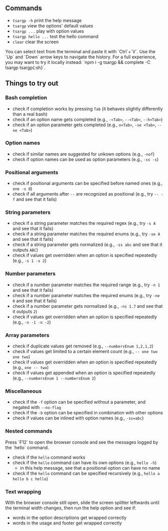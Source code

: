

<Demo />

## Commands

- `tsargp -h` print the help message
- `tsargp` view the options' default values
- `tsargp ...` play with option values
- `tsargp hello ...` test the hello command
- `clear` clear the screen

<Callout type="default">
  You can select text from the terminal and paste it with `Ctrl`+`V`. Use the `Up` and `Down` arrow
  keys to navigate the history. For a full experience, you may want to try it locally instead:
  `npm i -g tsargp && complete -C tsargp tsargp{:sh}`.
</Callout>

## Things to try out

### Bash completion

- check if completion works by pressing `Tab` (it behaves slightly differently than a real bash)
- check if an option name gets completed (e.g., `-<Tab>`, `--<Tab>`, `--h<Tab>`)
- check if an option parameter gets completed (e.g., `o<Tab>`, `-se <Tab>`, `--ne <Tab>`)

### Option names

- check if similar names are suggested for unkown options (e.g., `-nof`)
- check if option names can be used as option parameters (e.g., `-ss -s`)

### Positional arguments

- check if positional arguments can be specified before named ones (e.g., `one -s 0`)
- check if all arguments after `--` are recognized as positional (e.g., try `-- -f` and see that it
  fails)

### String parameters

- check if a string parameter matches the required regex (e.g., try `-s A` and see that it fails)
- check if a string parameter matches the required enums (e.g., try `-se A` and see that it fails)
- check if a string parameter gets normalized (e.g., `-ss abc` and see that it outputs `ABC`)
- check if values get overridden when an option is specified repeatedly (e.g., `-s 1 -s 2`)

### Number parameters

- check if a number parameter matches the required range (e.g., try `-n 1` and see that it fails)
- check if a number parameter matches the required enums (e.g., try `-ne 0` and see that it fails)
- check if a number parameter gets normalized (e.g., `-ns 1.7` and see that it outputs `2`)
- check if values get overridden when an option is specified repeatedly (e.g., `-n -1 -n -2`)

### Array parameters

- check if duplicate values get removed (e.g., `--numbersEnum 1,2,1,2`)
- check if values get limited to a certain element count (e.g., `-- one two one two`)
- check if values get overridden when an option is specified repeatedly (e.g., `one -- two`)
- check if values get appended when an option is specified repeatedly (e.g.,
  `--numbersEnum 1 --numbersEnum 2`)

### Miscellaneous

- check if the `-f` option can be specified without a parameter, and negated with `--no-flag`
- check if the `-b` option can be specified in combination with other options
- check if values can be inlined with option names (e.g., `-ss=abc`)

### Nested commands

<Callout type="default">
  Press `F12` to open the browser console and see the messages logged by the `hello` command.
</Callout>

- check if the `hello` command works
- check if the `hello` command can have its own options (e.g., `hello -h`)
  - in this help message, see that a positional option can have no name
- check if the `hello` command can be specified recursively (e.g., `hello a hello b c hello`)

### Text wrapping

With the browser console still open, slide the screen splitter leftwards until the terminal width
changes, then run the help option and see if:

- words in the option descriptions get wrapped correctly
- words in the usage and footer get wrapped correctly
